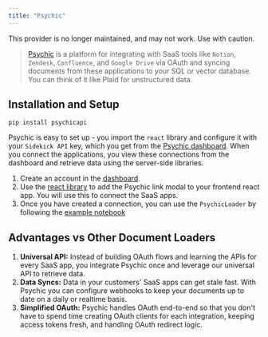 ```yaml
---
title: "Psychic"
---
```


<Warning>
  This provider is no longer maintained, and may not work. Use with caution.
</Warning>

> [Psychic](https://www.psychic.dev/) is a platform for integrating with SaaS tools like `Notion`, `Zendesk`, `Confluence`, and `Google Drive` via OAuth and syncing documents from these applications to your SQL or vector database. You can think of it like Plaid for unstructured data.

## Installation and Setup

```
pip install psychicapi
```

Psychic is easy to set up - you import the `react` library and configure it with your `Sidekick API` key, which you get from the [Psychic dashboard](https://dashboard.psychic.dev/). When you connect the applications, you view these connections from the dashboard and retrieve data using the server-side libraries.

1. Create an account in the [dashboard](https://dashboard.psychic.dev/).
2. Use the [react library](https://docs.psychic.dev/sidekick-link) to add the Psychic link modal to your frontend react app. You will use this to connect the SaaS apps.
3. Once you have created a connection, you can use the `PsychicLoader` by following the [example notebook](/src/oss/integrations/document_loaders/psychic)

## Advantages vs Other Document Loaders

1. **Universal API:** Instead of building OAuth flows and learning the APIs for every SaaS app, you integrate Psychic once and leverage our universal API to retrieve data.
2. **Data Syncs:** Data in your customers' SaaS apps can get stale fast. With Psychic you can configure webhooks to keep your documents up to date on a daily or realtime basis.
3. **Simplified OAuth:** Psychic handles OAuth end-to-end so that you don't have to spend time creating OAuth clients for each integration, keeping access tokens fresh, and handling OAuth redirect logic.
